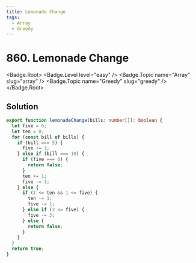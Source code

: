 ```yaml
---
title: Lemonade Change
tags:
  - Array
  - Greedy
---
```


# 860. Lemonade Change

<Badge.Root>
  <Badge.Level level="easy" />
  <Badge.Topic name="Array" slug="array" />
  <Badge.Topic name="Greedy" slug="greedy" />
</Badge.Root>

## Solution

```typescript filename="solution.ts" copy
export function lemonadeChange(bills: number[]): boolean {
  let five = 0;
  let ten = 0;
  for (const bill of bills) {
    if (bill === 5) {
      five += 1;
    } else if (bill === 10) {
      if (five === 0) {
        return false;
      }
      ten += 1;
      five -= 1;
    } else {
      if (1 <= ten && 1 <= five) {
        ten -= 1;
        five -= 1;
      } else if (3 <= five) {
        five -= 3;
      } else {
        return false;
      }
    }
  }
  return true;
}
```

<ProblemLink
  codingSite="leetcode"
  href="https://leetcode.com/problems/lemonade-change"
  title="Lemonade Change"
/>
